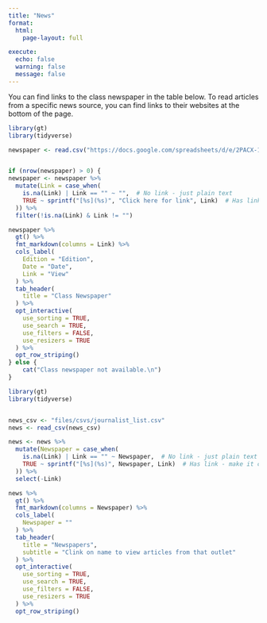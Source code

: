 ```yaml
---
title: "News"
format: 
  html:
    page-layout: full

execute:
  echo: false
  warning: false
  message: false
---
```

You can find links to the class newspaper in the table below. To read articles from a specific news source, you can find links to their websites at the bottom of the page. 

```r
library(gt)
library(tidyverse)

newspaper <- read.csv("https://docs.google.com/spreadsheets/d/e/2PACX-1vTenWjAnSsUSJxazVdGIKxSVhONVPHrgvkxTSJrdZtdaNN4zziuvtTepefp06r_iWL-iuYIq8NsrQW1/pub?gid=0&single=true&output=csv") 


if (nrow(newspaper) > 0) {
newspaper <- newspaper %>%
  mutate(Link = case_when(
    is.na(Link) | Link == "" ~ "",  # No link - just plain text
    TRUE ~ sprintf("[%s](%s)", "Click here for link", Link)  # Has link - make it clickable
  )) %>%
  filter(!is.na(Link) & Link != "")

newspaper %>%
  gt() %>%
  fmt_markdown(columns = Link) %>%
  cols_label(
    Edition = "Edition",
    Date = "Date",
    Link = "View"
  ) %>%
  tab_header(
    title = "Class Newspaper"
  ) %>%
  opt_interactive(
    use_sorting = TRUE,
    use_search = TRUE,
    use_filters = FALSE,
    use_resizers = TRUE
  ) %>%
  opt_row_striping()
} else {
    cat("Class newspaper not available.\n")
}

```

```r
library(gt)
library(tidyverse)


news_csv <- "files/csvs/journalist_list.csv"
news <- read_csv(news_csv)

news <- news %>%
  mutate(Newspaper = case_when(
    is.na(Link) | Link == "" ~ Newspaper,  # No link - just plain text
    TRUE ~ sprintf("[%s](%s)", Newspaper, Link)  # Has link - make it clickable
  )) %>%
  select(-Link)

news %>%
  gt() %>%
  fmt_markdown(columns = Newspaper) %>%
  cols_label(
    Newspaper = ""
  ) %>%
  tab_header(
    title = "Newspapers",
    subtitle = "Clink on name to view articles from that outlet"
  ) %>%
  opt_interactive(
    use_sorting = TRUE,
    use_search = TRUE,
    use_filters = FALSE,
    use_resizers = TRUE
  ) %>%
  opt_row_striping()

```
